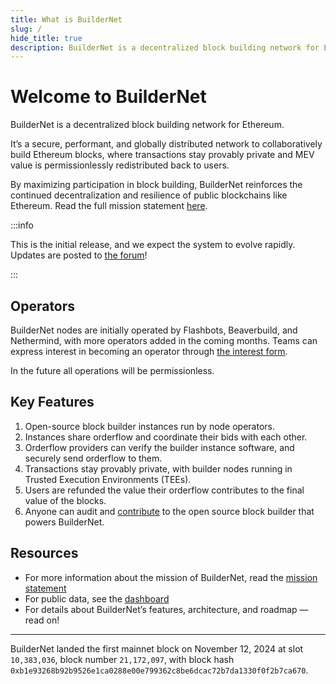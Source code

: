 ```yaml
---
title: What is BuilderNet
slug: /
hide_title: true
description: BuilderNet is a decentralized block building network for Ethereum.
---
```


# Welcome to BuilderNet

BuilderNet is a decentralized block building network for Ethereum.

It’s a secure, performant, and globally distributed network to collaboratively build Ethereum blocks, where
transactions stay provably private and MEV value is permissionlessly redistributed back to users.

By maximizing participation in block building, BuilderNet reinforces the continued decentralization and resilience of public blockchains like Ethereum. Read the full mission statement [here](/blog/introducing-buildernet).

:::info

This is the initial release, and we expect the system to evolve rapidly. Updates are posted to [the forum](https://collective.flashbots.net/c/builders/14)!

:::

## Operators

BuilderNet nodes are initially operated by Flashbots, Beaverbuild, and Nethermind, with more operators added in the coming months. Teams can express interest in becoming an operator through [the interest form](https://www.notion.so/flashbots/1356b4a0d8768094a07be796f7615b30).

In the future all operations will be permissionless.

## Key Features

1. Open-source block builder instances run by node operators.
2. Instances share orderflow and coordinate their bids with each other.
3. Orderflow providers can verify the builder instance software, and securely send orderflow to them.
4. Transactions stay provably private, with builder nodes running in Trusted Execution Environments (TEEs).
5. Users are refunded the value their orderflow contributes to the final value of the blocks.
6. Anyone can audit and [contribute](how-to-participate) to the open source block builder that powers BuilderNet.

## Resources

- For more information about the mission of BuilderNet, read the [mission statement](/blog/introducing-buildernet)
- For public data, see the [dashboard](https://dune.com/flashbots/buildernet)
- For details about BuilderNet’s features, architecture, and roadmap — read on!


<hr class="clean" />

BuilderNet landed the first mainnet block on November 12, 2024 at slot `10,383,036`, block number `21,172,097`, with block hash `0xb1e93268b92b9526e1ca0288e00e799362c8be6dcac72b7da1330f0f2b7ca670`.
